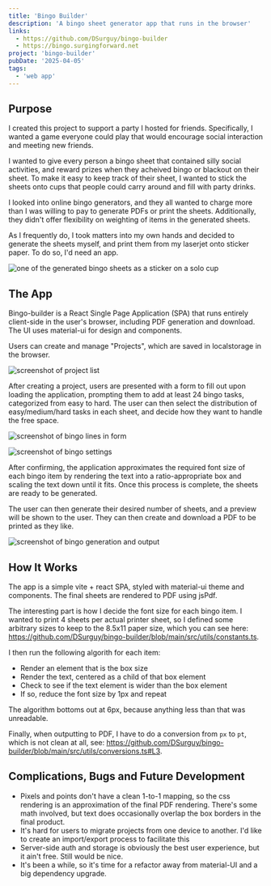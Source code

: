 ```yaml
---
title: 'Bingo Builder'
description: 'A bingo sheet generator app that runs in the browser'
links:
  - https://github.com/DSurguy/bingo-builder
  - https://bingo.surgingforward.net
project: 'bingo-builder'
pubDate: '2025-04-05'
tags:
  - 'web app'
---
```


## Purpose
I created this project to support a party I hosted for friends. Specifically, I wanted a game everyone could play that would encourage social interaction and meeting new friends.

I wanted to give every person a bingo sheet that contained silly social activities, and reward prizes when they acheived bingo or blackout on their sheet. To make it easy to keep track of their sheet, I wanted to stick the sheets onto cups that people could carry around and fill with party drinks.

I looked into online bingo generators, and they all wanted to charge more than I was willing to pay to generate PDFs or print the sheets. Additionally, they didn't offer flexibility on weighting of items in the generated sheets.

As I frequently do, I took matters into my own hands and decided to generate the sheets myself, and print them from my laserjet onto sticker paper. To do so, I'd need an app.

![one of the generated bingo sheets as a sticker on a solo cup](/blog-assets/bingo-builder/cup.png "Project List")

## The App
Bingo-builder is a React Single Page Application (SPA) that runs entirely client-side in the user's browser, including PDF generation and download. The UI uses material-ui for design and components.

Users can create and manage "Projects", which are saved in localstorage in the browser.

![screenshot of project list](/blog-assets/bingo-builder/project.png "Project List")

After creating a project, users are presented with a form to fill out upon loading the application, prompting them to add at least 24 bingo tasks, categorized from easy to hard. The user can then select the distribution of easy/medium/hard tasks in each sheet, and decide how they want to handle the free space.

![screenshot of bingo lines in form](/blog-assets/bingo-builder/lines.png "Bingo Lines")

![screenshot of bingo settings](/blog-assets/bingo-builder/settings.png "Bingo Settings")

After confirming, the application approximates the required font size of each bingo item by rendering the text into a ratio-appropriate box and scaling the text down until it fits. Once this process is complete, the sheets are ready to be generated.

The user can then generate their desired number of sheets, and a preview will be shown to the user. They can then create and download a PDF to be printed as they like.

![screenshot of bingo generation and output](/blog-assets/bingo-builder/output.png "Bingo Generation")

## How It Works
The app is a simple vite + react SPA, styled with material-ui theme and components. The final sheets are rendered to PDF using jsPdf.

The interesting part is how I decide the font size for each bingo item. I wanted to print 4 sheets per actual printer sheet, so I defined some arbitrary sizes to keep to the 8.5x11 paper size, which you can see here: https://github.com/DSurguy/bingo-builder/blob/main/src/utils/constants.ts.

I then run the following algorith for each item:
- Render an element that is the box size
- Render the text, centered as a child of that box element
- Check to see if the text element is wider than the box element
- If so, reduce the font size by 1px and repeat

The algorithm bottoms out at 6px, because anything less than that was unreadable.

Finally, when outputting to PDF, I have to do a conversion from `px` to `pt`, which is not clean at all, see: https://github.com/DSurguy/bingo-builder/blob/main/src/utils/conversions.ts#L3.

## Complications, Bugs and Future Development
- Pixels and points don't have a clean 1-to-1 mapping, so the css rendering is an approximation of the final PDF rendering. There's some math involved, but text does occasionally overlap the box borders in the final product.
- It's hard for users to migrate projects from one device to another. I'd like to create an import/export process to facilitate this
- Server-side auth and storage is obviously the best user experience, but it ain't free. Still would be nice.
- It's been a while, so it's time for a refactor away from material-UI and a big dependency upgrade.